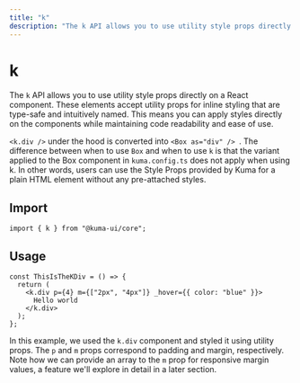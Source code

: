 ```yaml
---
title: "k"
description: "The k API allows you to use utility style props directly on a React component. These elements accept utility props for inline styling that are type-safe and intuitively named. This enables you to apply styles directly on the components while maintaining code readability and ease of use."
---
```



# k

The `k` API allows you to use utility style props directly on a React component. These elements accept utility props for inline styling that are type-safe and intuitively named. This means you can apply styles directly on the components while maintaining code readability and ease of use.

`<k.div />` under the hood is converted into `<Box as="div" />
`. The difference between when to use `Box` and when to use `k` is that the variant applied
to the Box component in `kuma.config.ts` does not apply when using k. In other words,
users can use the Style Props provided by Kuma for a plain HTML element without any
pre-attached styles.

## Import

```tsx copy
import { k } from "@kuma-ui/core";
```

## Usage

<ExampleContainer>
  <ThisIsTheKDiv />
</ExampleContainer>

```tsx copy
const ThisIsTheKDiv = () => {
  return (
    <k.div p={4} m={["2px", "4px"]} _hover={{ color: "blue" }}>
      Hello world
    </k.div>
  );
};
```

In this example, we used the `k.div` component and styled it using utility props. The `p` and `m` props correspond to padding and margin, respectively. Note how we can provide an array to the `m` prop for responsive margin values, a feature we'll explore in detail in a later section.
